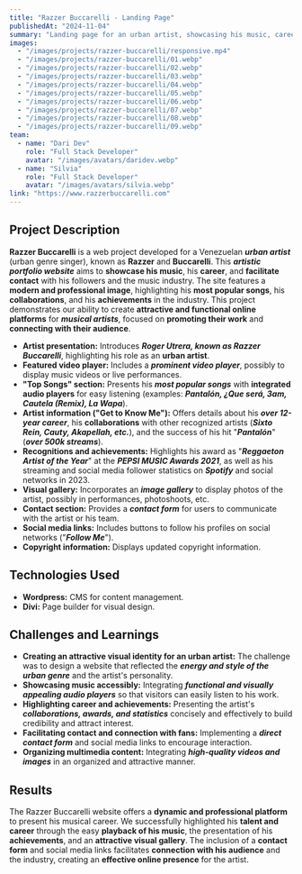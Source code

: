 ```yaml
---
title: "Razzer Buccarelli - Landing Page"
publishedAt: "2024-11-04"
summary: "Landing page for an urban artist, showcasing his music, career, and facilitating contact with his followers."
images:
  - "/images/projects/razzer-buccarelli/responsive.mp4"
  - "/images/projects/razzer-buccarelli/01.webp"
  - "/images/projects/razzer-buccarelli/02.webp"
  - "/images/projects/razzer-buccarelli/03.webp"
  - "/images/projects/razzer-buccarelli/04.webp"
  - "/images/projects/razzer-buccarelli/05.webp"
  - "/images/projects/razzer-buccarelli/06.webp"
  - "/images/projects/razzer-buccarelli/07.webp"
  - "/images/projects/razzer-buccarelli/08.webp"
  - "/images/projects/razzer-buccarelli/09.webp"
team:
  - name: "Dari Dev"
    role: "Full Stack Developer"
    avatar: "/images/avatars/daridev.webp"
  - name: "Silvia"
    role: "Full Stack Developer"
    avatar: "/images/avatars/silvia.webp"
link: "https://www.razzerbuccarelli.com"
---
```


## Project Description

**Razzer Buccarelli** is a web project developed for a Venezuelan **_urban artist_** (urban genre singer), known as **Razzer** and **Buccarelli**. This ***artistic portfolio website*** aims to **showcase his music**, his **career**, and **facilitate contact** with his followers and the music industry. The site features a **modern and professional image**, highlighting his **most popular songs**, his **collaborations**, and his **achievements** in the industry. This project demonstrates our ability to create **attractive and functional online platforms** for **_musical artists_**, focused on **promoting their work** and **connecting with their audience**.

* **Artist presentation:** Introduces **_Roger Utrera, known as Razzer Buccarelli_**, highlighting his role as an **urban artist**.
* **Featured video player:** Includes a **_prominent video player_**, possibly to display music videos or live performances.
* **"Top Songs" section:** Presents his **_most popular songs_** with **integrated audio players** for easy listening (examples: ***Pantalón, ¿Que será, 3am, Cautela (Remix), La Wapa***).
* **Artist information ("Get to Know Me"):** Offers details about his **_over 12-year career_**, his **collaborations** with other recognized artists (***Sixto Rein, Cauty, Akapellah, etc.***), and the success of his hit "***Pantalón***" (***over 500k streams***).
* **Recognitions and achievements:** Highlights his award as "***Reggaeton Artist of the Year***" at the **_PEPSI MUSIC Awards 2021_**, as well as his streaming and social media follower statistics on **_Spotify_** and social networks in 2023.
* **Visual gallery:** Incorporates an **_image gallery_** to display photos of the artist, possibly in performances, photoshoots, etc.
* **Contact section:** Provides a **_contact form_** for users to communicate with the artist or his team.
* **Social media links:** Includes buttons to follow his profiles on social networks ("***Follow Me***").
* **Copyright information:** Displays updated copyright information.

## Technologies Used

- **Wordpress:** CMS for content management.
- **Divi:** Page builder for visual design.

## Challenges and Learnings

* **Creating an attractive visual identity for an urban artist:** The challenge was to design a website that reflected the **_energy and style of the urban genre_** and the artist's personality.
* **Showcasing music accessibly:** Integrating **_functional and visually appealing audio players_** so that visitors can easily listen to his work.
* **Highlighting career and achievements:** Presenting the artist's **_collaborations, awards, and statistics_** concisely and effectively to build credibility and attract interest.
* **Facilitating contact and connection with fans:** Implementing a **_direct contact form_** and social media links to encourage interaction.
* **Organizing multimedia content:** Integrating **_high-quality videos and images_** in an organized and attractive manner.

## Results

The Razzer Buccarelli website offers a **dynamic and professional platform** to present his musical career. We successfully highlighted his **talent and career** through the easy **playback of his music**, the presentation of his **achievements**, and an **attractive visual gallery**. The inclusion of a **contact form** and social media links facilitates **connection with his audience** and the industry, creating an **effective online presence** for the artist.